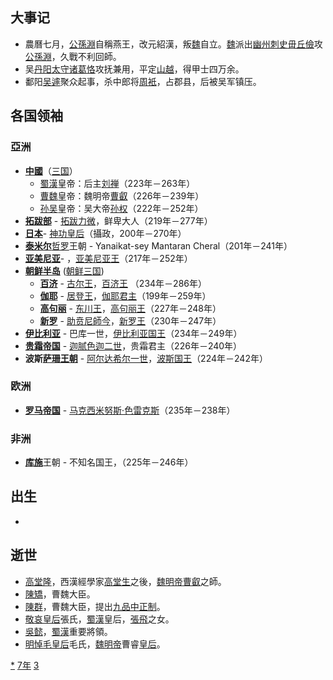 {{yearTOC|237|曹魏'''[[青龙_(曹叡)|青龙]]五年'''，'''[[景初|景初]]元年'''；蜀汉'''[[建兴_(刘禅)|建兴]]十五年'''；东吴'''[[嘉禾_(孙权)|嘉禾]]六年'''；公孙渊'''[[绍汉|绍汉]]元年'''}}

== 大事记 ==
*農曆七月，[[公孫淵|公孫淵]]自稱燕王，改元紹漢，叛[[曹魏|魏]]自立。[[曹魏|魏]]派出[[幽州|幽州]][[刺史|刺史]][[毌丘儉|毌丘儉]]攻[[公孫淵|公孫淵]]，久戰不利回師。
*吴[[丹阳郡|丹阳]][[太守|太守]][[诸葛恪|诸葛恪]]攻抚兼用，平定[[山越|山越]]，得甲士四万余。
*鄱阳[[吴遽|吴遽]]聚众起事，杀中郎将[[周衹|周衹]]，占郡县，后被吴军镇压。

== 各国领袖 ==
=== 亞洲 ===
*'''[[中國|中國]]'''（[[三国|三国]]）
**[[蜀漢|蜀漢]]皇帝：后主[[刘禅|刘禅]]（223年－263年）
**[[曹魏|曹魏]]皇帝：魏明帝[[曹叡|曹叡]]（226年－239年）
**[[孙吴|孙吴]]皇帝：吴大帝[[孙权|孙权]]（222年－252年）
*'''[[拓跋部|拓跋部]]''' - [[拓跋力微|拓跋力微]]，鲜卑大人（219年－277年）
*'''[[日本|日本]]'''- [[神功皇后|神功皇后]]（攝政，200年－270年）
*'''[[泰米尔人|泰米尔]]'''[[哲罗|哲罗]]王朝 - Yanaikat-sey Mantaran Cheral（201年－241年）
*'''[[亚美尼亚|亚美尼亚]]'''- {{link-en|梯里达底二世 (亚美尼亚)|Tiridates II of Armenia|梯里达底二世}}，[[亚美尼亚君主列表|亚美尼亚王]]（217年－252年）
*'''[[朝鲜半岛|朝鲜半岛]]''' ([[朝鲜三国|朝鲜三国]])
**'''[[百济|百济]]''' - [[古尔王|古尔王]]，[[百济君主列表|百济王]] （234年－286年）
**'''[[伽耶|伽耶]]''' - [[居登王|居登王]]，[[朝鲜半岛君主列表|伽耶君主]]（199年－259年）
**'''[[高句丽|高句丽]]''' - [[东川王|东川王]]，[[高句丽君主列表|高句丽王]]（227年－248年）
**'''[[新罗|新罗]]''' - [[助贲尼師今|助贲尼師今]]，[[新罗君主列表|新罗王]]（230年－247年）
*'''[[高加索伊比利亚王国|伊比利亚]]''' - 巴库一世，[[格鲁吉亚君主列表|伊比利亚国王]]（234年－249年）
*'''[[贵霜帝国|贵霜帝国]]''' - [[迦腻色迦二世|迦腻色迦二世]]，贵霜君主（226年－240年）
*'''波斯[[萨珊王朝|萨珊王朝]]''' - [[阿尔达希尔一世|阿尔达希尔一世]]，[[伊朗君主列表|波斯国王]]（224年－242年）

=== 欧洲 ===
*'''[[罗马帝国|罗马帝国]]''' - [[马克西米努斯·色雷克斯|马克西米努斯·色雷克斯]]（235年－238年）

=== 非洲 ===
*'''[[库施|库施]]'''王朝 - 不知名国王，（225年－246年）

== 出生 ==
*

== 逝世 ==
{{Wikisource year mention}}
*[[高堂隆|高堂隆]]，西漢經學家[[高堂生|高堂生]]之後，[[魏明帝|魏明帝]][[曹叡|曹叡]]之師。
*[[陳矯|陳矯]]，曹魏大臣。
*[[陳群_(三國)|陳群]]，曹魏大臣，提出[[九品中正制|九品中正制]]。
*[[敬哀皇后|敬哀皇后]]張氏，[[蜀漢|蜀漢]]皇后，[[張飛|張飛]]之女。
*[[吳懿|吳懿]]，[[蜀漢|蜀漢]]重要將領。
*[[明悼毛皇后|明悼毛皇后]]毛氏，[[魏明帝|魏明帝]]曹睿[[皇后|皇后]]。

[[Category:237年|*]]
[[Category:230年代|7年]]
[[Category:3世纪各年|3]]